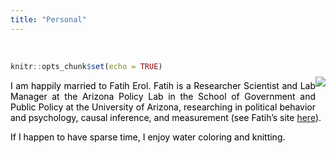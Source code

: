 ```yaml
---
title: "Personal"
---
```



<br>

<style>
body {
text-align: justify}
</style>
```r
knitr::opts_chunk$set(echo = TRUE)
```
<div style= "float:right;position: relative; top: -20px;">
![](Photo2.jpg)
</div>

<p style="color:black"> I am happily married to Fatih Erol. Fatih is a Researcher Scientist and Lab Manager at the Arizona Policy Lab in the School of Government and Public Policy at the University of Arizona, researching in political behavior and psychology, causal inference, and measurement (see Fatih's site <a href="http://fatiherolphd.com">here</a>).<br></p> 

<p style="color:black">If I happen to have sparse time, I enjoy water coloring and knitting.</p>
